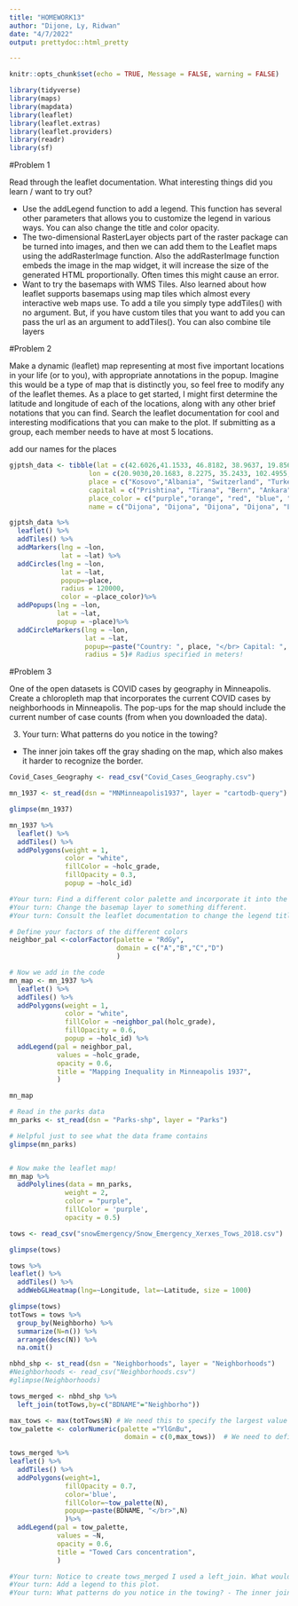 ```yaml
---
title: "HOMEWORK13"
author: "Dijone, Ly, Ridwan"
date: "4/7/2022"
output: prettydoc::html_pretty

---
```


```r

knitr::opts_chunk$set(echo = TRUE, Message = FALSE, warning = FALSE)

```

```r
library(tidyverse)
library(maps)
library(mapdata)
library(leaflet) 
library(leaflet.extras) 
library(leaflet.providers)
library(readr)
library(sf)     


```


#Problem 1

Read through the leaflet documentation. What interesting things did you learn / want to try out?

- Use the addLegend function to add a legend. This function has several other parameters that allows you to customize the legend in various ways. You can also change the title and color opacity.
- The two-dimensional RasterLayer objects part of the raster package can be turned into images, and then we can add them to the Leaflet maps using the addRasterImage function. Also the addRasterImage function embeds the image in the map widget, it will increase the size of the generated HTML proportionally. Often times this might cause an error. 
- Want to try the basemaps with WMS Tiles. Also learned about how leaflet supports basemaps using map tiles which almost every interactive web maps use. To add a tile you simply type addTiles() with no argument. But, if you have custom tiles that you want to add you can pass the url as an argument to addTiles(). You can also combine tile layers


#Problem 2

Make a dynamic (leaflet) map representing at most five important locations in your life (or to you), with appropriate annotations in the popup.  Imagine this would be a type of map that is distinctly you, so feel free to modify any of the leaflet themes. As a place to get started, I might first determine the latitude and longitude of each of the locations, along with any other brief notations that you can find.  Search the leaflet documentation for cool and interesting modifications that you can make to the plot. If submitting as a group, each member needs to have at most 5 locations.

add our names for the places
```r

gjptsh_data <- tibble(lat = c(42.6026,41.1533, 46.8182, 38.9637, 19.8563,15.8700,5.152149, 23.885942, 25.2866667,37,39.0742,60.1282),
                    lon = c(20.9030,20.1683, 8.2275, 35.2433, 102.4955, 100.9925, 46.199616,45.079162,51.5333333,127.5, 21.8243,18.6435),
                    place = c("Kosovo","Albania", "Switzerland", "Turkey","Laos","Thailand","Somalia","Saudi Arabia", "Qatar","South Korea", "Greece", "Sweden"),
                    capital = c("Prishtina", "Tirana", "Bern", "Ankara", "Vientiane","Bangkok", "Muqdisho","Riyadh","Doha","Seoul","Athens", "Stockholm"),
                    place_color = c("purple","orange", "red", "blue", "green", "yellow", "brown", "black", "pink", "white", "grey", "gold"),
                    name = c("Dijona", "Dijona", "Dijona", "Dijona", "Ly", "Ly", "Ridwan", "Ridwan", "Ridwan", "Ridwan", "Ly", "Ly"))

gjptsh_data %>%
  leaflet() %>%
  addTiles() %>%
  addMarkers(lng = ~lon,
             lat = ~lat) %>%
  addCircles(lng = ~lon,
             lat = ~lat,
             popup=~place,
             radius = 120000,
             color = ~place_color)%>%
  addPopups(lng = ~lon,
            lat = ~lat,
            popup = ~place)%>%
  addCircleMarkers(lng = ~lon,
                   lat = ~lat,
                   popup=~paste("Country: ", place, "</br> Capital: ", capital, "</br> Name: ", name),
                   radius = 5)# Radius specified in meters!

```

#Problem 3

One of the open datasets is COVID cases by geography in Minneapolis. Create a chloropleth map that incorporates the current COVID cases by neighborhoods in Minneapolis. The pop-ups for the map should include the current number of case counts (from when you downloaded the data).

3) Your turn: What patterns do you notice in the towing? 
 - The inner join takes off the gray shading on the map, which also makes it harder to recognize the border. 


```r

Covid_Cases_Geography <- read_csv("Covid_Cases_Geography.csv")

mn_1937 <- st_read(dsn = "MNMinneapolis1937", layer = "cartodb-query")

glimpse(mn_1937)

mn_1937 %>%
  leaflet() %>%
  addTiles() %>%
  addPolygons(weight = 1,
              color = "white",
              fillColor = ~holc_grade,
              fillOpacity = 0.3,
              popup = ~holc_id)

#Your turn: Find a different color palette and incorporate it into the map.
#Your turn: Change the basemap layer to something different.
#Your turn: Consult the leaflet documentation to change the legend title to a meaningful context.

# Define your factors of the different colors
neighbor_pal <-colorFactor(palette = "RdGy",
                           domain = c("A","B","C","D")
                           )

# Now we add in the code
mn_map <- mn_1937 %>%
  leaflet() %>%
  addTiles() %>%
  addPolygons(weight = 1,
              color = "white",
              fillColor = ~neighbor_pal(holc_grade),
              fillOpacity = 0.6,
              popup = ~holc_id) %>%
  addLegend(pal = neighbor_pal,
            values = ~holc_grade,
            opacity = 0.6,
            title = "Mapping Inequality in Minneapolis 1937",
            )

mn_map
```

```r
# Read in the parks data
mn_parks <- st_read(dsn = "Parks-shp", layer = "Parks")

# Helpful just to see what the data frame contains
glimpse(mn_parks)


# Now make the leaflet map!
mn_map %>%
  addPolylines(data = mn_parks,
              weight = 2,
              color = "purple",
              fillColor = 'purple',
              opacity = 0.5)

tows <- read_csv("snowEmergency/Snow_Emergency_Xerxes_Tows_2018.csv")

glimpse(tows)

tows %>%
leaflet() %>%
  addTiles() %>%
  addWebGLHeatmap(lng=~Longitude, lat=~Latitude, size = 1000)

glimpse(tows)
totTows = tows %>%
  group_by(Neighborho) %>%
  summarize(N=n()) %>%
  arrange(desc(N)) %>%
  na.omit()

nbhd_shp <- st_read(dsn = "Neighborhoods", layer = "Neighborhoods")
#Neighborhoods <- read_csv("Neighborhoods.csv")
#glimpse(Neighborhoods)

tows_merged <- nbhd_shp %>%
  left_join(totTows,by=c("BDNAME"="Neighborho"))

max_tows <- max(totTows$N) # We need this to specify the largest value in our paletted.
tow_palette <- colorNumeric(palette ="YlGnBu",
                             domain = c(0,max_tows))  # We need to define the domain as a range of values.

tows_merged %>%
leaflet() %>%
  addTiles() %>% 
  addPolygons(weight=1,
              fillOpacity = 0.7,
              color='blue',
              fillColor=~tow_palette(N),
              popup=~paste(BDNAME, "</br>",N)
              )%>%
  addLegend(pal = tow_palette,
            values = ~N,
            opacity = 0.6,
            title = "Towed Cars concentration",
            )

#Your turn: Notice to create tows_merged I used a left_join. What would happen if I used an inner_join instead? Try it out.
#Your turn: Add a legend to this plot.
#Your turn: What patterns do you notice in the towing? - The inner join takes off the gray shading on the map, which also makes it harder to recognize the border. 

```
